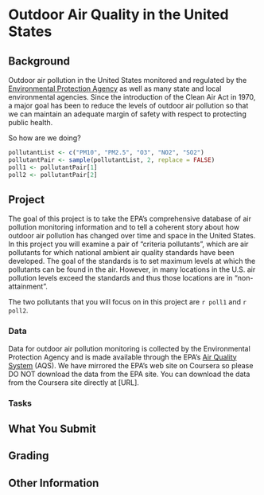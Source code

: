 Outdoor Air Quality in the United States
========================================

## Background

Outdoor air pollution in the United States monitored and regulated by
the [Environmental Protection Agency](http://www.epa.gov) as well as
many state and local environmental agencies. Since the introduction of
the Clean Air Act in 1970, a major goal has been to reduce the levels
of outdoor air pollution so that we can maintain an adequate margin of
safety with respect to protecting public health.

So how are we doing?



```r
pollutantList <- c("PM10", "PM2.5", "O3", "NO2", "SO2")
pollutantPair <- sample(pollutantList, 2, replace = FALSE)
poll1 <- pollutantPair[1]
poll2 <- pollutantPair[2]
```

## Project

The goal of this project is to take the EPA's comprehensive database
of air pollution monitoring information and to tell a coherent story
about how outdoor air pollution has changed over time and space in the
United States. In this project you will examine a pair of "criteria
pollutants", which are air pollutants for which national ambient air
quality standards have been developed. The goal of the standards is to
set maximum levels at which the pollutants can be found in the
air. However, in many locations in the U.S. air pollution levels
exceed the standards and thus those locations are in "non-attainment".

The two pollutants that you will focus on in this project are `r poll1` and `r poll2`.


### Data

Data for outdoor air pollution monitoring is collected by the
Environmental Protection Agency and is made available through the
EPA's [Air Quality
System](http://www.epa.gov/ttn/airs/airsaqs/detaildata/downloadaqsdata.htm)
(AQS). We have mirrored the EPA's web site on Coursera so please DO
NOT download the data from the EPA site. You can download the data
from the Coursera site directly at [URL].

### Tasks


## What You Submit



## Grading




## Other Information
